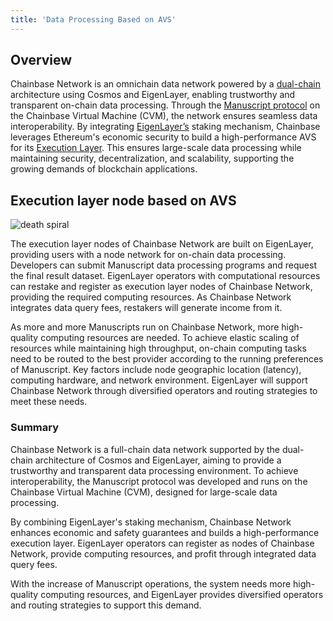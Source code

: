 ```yaml
---
title: 'Data Processing Based on AVS'
---
```


## **Overview**

Chainbase Network is an omnichain data network powered by a [dual-chain]((/core-concepts/dual-chain)) architecture using Cosmos and EigenLayer, enabling trustworthy and transparent on-chain data processing. Through the [Manuscript protocol](/core-concepts/manuscript) on the Chainbase Virtual Machine (CVM), the network ensures seamless data interoperability. By integrating [EigenLayer’s](https://www.eigenlayer.xyz/) staking mechanism, Chainbase leverages Ethereum's economic security to build a high-performance AVS for its [Execution Layer](/core-concepts/architecture/execution_layer). This ensures large-scale data processing while maintaining security, decentralization, and scalability, supporting the growing demands of blockchain applications.

## Execution layer node based on AVS

![death spiral](../images/data-processing-based-on-avs.png)

The execution layer nodes of Chainbase Network are built on EigenLayer, providing users with a node network for on-chain data processing. Developers can submit Manuscript data processing programs and request the final result dataset. EigenLayer operators with computational resources can restake and register as execution layer nodes of Chainbase Network, providing the required computing resources. As Chainbase Network integrates data query fees, restakers will generate income from it.

As more and more Manuscripts run on Chainbase Network, more high-quality computing resources are needed. To achieve elastic scaling of resources while maintaining high throughput, on-chain computing tasks need to be routed to the best provider according to the running preferences of Manuscript. Key factors include node geographic location (latency), computing hardware, and network environment. EigenLayer will support Chainbase Network through diversified operators and routing strategies to meet these needs.

### **Summary**

Chainbase Network is a full-chain data network supported by the dual-chain architecture of Cosmos and EigenLayer, aiming to provide a trustworthy and transparent data processing environment. To achieve interoperability, the Manuscript protocol was developed and runs on the Chainbase Virtual Machine (CVM), designed for large-scale data processing.

By combining EigenLayer's staking mechanism, Chainbase Network enhances economic and safety guarantees and builds a high-performance execution layer. EigenLayer operators can register as nodes of Chainbase Network, provide computing resources, and profit through integrated data query fees.

With the increase of Manuscript operations, the system needs more high-quality computing resources, and EigenLayer provides diversified operators and routing strategies to support this demand.